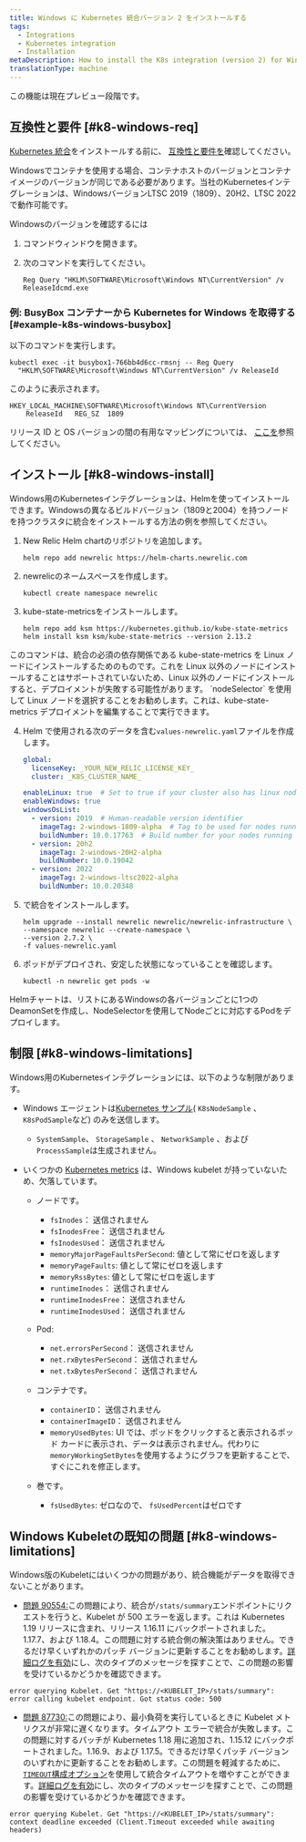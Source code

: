```yaml
---
title: Windows に Kubernetes 統合バージョン 2 をインストールする
tags:
  - Integrations
  - Kubernetes integration
  - Installation
metaDescription: How to install the K8s integration (version 2) for Windows.
translationType: machine
---
```


<Callout title="プレビュー">
  この機能は現在プレビュー段階です。
</Callout>

## 互換性と要件 [#k8-windows-req]

[Kubernetes 統合](/docs/integrations/kubernetes-integration/get-started/introduction-kubernetes-integration)をインストールする前に、 [互換性と要件を](/docs/integrations/kubernetes-integration/get-started/kubernetes-integration-compatibility-requirements)確認してください。

<Callout variant="important">
  Windowsでコンテナを使用する場合、コンテナホストのバージョンとコンテナイメージのバージョンが同じである必要があります。当社のKubernetesインテグレーションは、WindowsバージョンLTSC 2019（1809）、20H2、LTSC 2022で動作可能です。
</Callout>

Windowsのバージョンを確認するには

1. コマンドウィンドウを開きます。

2. 次のコマンドを実行してください。

   ```shell
   Reg Query "HKLM\SOFTWARE\Microsoft\Windows NT\CurrentVersion" /v
   ReleaseIdcmd.exe
   ```

### 例: BusyBox コンテナーから Kubernetes for Windows を取得する [#example-k8s-windows-busybox]

以下のコマンドを実行します。

```shell
kubectl exec -it busybox1-766bb4d6cc-rmsnj -- Reg Query
  "HKLM\SOFTWARE\Microsoft\Windows NT\CurrentVersion" /v ReleaseId
```

このように表示されます。

```shell
HKEY_LOCAL_MACHINE\SOFTWARE\Microsoft\Windows NT\CurrentVersion
	ReleaseId	REG_SZ	1809
```

リリース ID と OS バージョンの間の有用なマッピングについては、 [ここを](https://hub.docker.com/_/microsoft-windows-servercore)参照してください。

## インストール [#k8-windows-install]

Windows用のKubernetesインテグレーションは、Helmを使ってインストールできます。Windowsの異なるビルドバージョン（1809と2004）を持つノードを持つクラスタに統合をインストールする方法の例を参照してください。

1. New Relic Helm chartのリポジトリを追加します。

   ```shell
   helm repo add newrelic https://helm-charts.newrelic.com
   ```

2. newrelicのネームスペースを作成します。

   ```shell
   kubectl create namespace newrelic
   ```

3. kube-state-metricsをインストールします。

   ```shell
   helm repo add ksm https://kubernetes.github.io/kube-state-metrics
   helm install ksm ksm/kube-state-metrics --version 2.13.2
   ```

<Callout variant="important">
  このコマンドは、統合の必須の依存関係である kube-state-metrics を Linux ノードにインストールするためのものです。これを Linux 以外のノードにインストールすることはサポートされていないため、Linux 以外のノードにインストールすると、デプロイメントが失敗する可能性があります。 `nodeSelector` を使用して Linux ノードを選択することをお勧めします。これは、kube-state-metrics デプロイメントを編集することで実行できます。
</Callout>

4. Helm で使用される次のデータを含む`values-newrelic.yaml`ファイルを作成します。

   ```yaml
   global:
     licenseKey: _YOUR_NEW_RELIC_LICENSE_KEY_
     cluster: _K8S_CLUSTER_NAME_

   enableLinux: true  # Set to true if your cluster also has linux nodes
   enableWindows: true
   windowsOsList:
     - version: 2019  # Human-readable version identifier
       imageTag: 2-windows-1809-alpha  # Tag to be used for nodes running the windows version above
       buildNumber: 10.0.17763  # Build number for your nodes running the version above. Used as a selector.
     - version: 20h2
       imageTag: 2-windows-20H2-alpha
       buildNumber: 10.0.19042
     - version: 2022
       imageTag: 2-windows-ltsc2022-alpha
       buildNumber: 10.0.20348
   ```

5. で統合をインストールします。

   ```shell
   helm upgrade --install newrelic newrelic/newrelic-infrastructure \
   --namespace newrelic --create-namespace \
   --version 2.7.2 \
   -f values-newrelic.yaml
   ```

6. ポッドがデプロイされ、安定した状態になっていることを確認します。

   ```shell
   kubectl -n newrelic get pods -w
   ```

Helmチャートは、リストにあるWindowsの各バージョンごとに1つのDeamonSetを作成し、NodeSelectorを使用してNodeごとに対応するPodをデプロイします。

<InstallFeedback/>

## 制限 [#k8-windows-limitations]

Windows用のKubernetesインテグレーションには、以下のような制限があります。

* Windows エージェントは[Kubernetes サンプル](/docs/integrations/kubernetes-integration/understand-use-data/understand-use-data#event-types)( `K8sNodeSample` 、 `K8sPodSample`など) のみを送信します。

  * `SystemSample`、 `StorageSample` 、 `NetworkSample` 、および`ProcessSample`は生成されません。

* いくつかの [Kubernetes metrics](/docs/integrations/kubernetes-integration/understand-use-data/understand-use-data#metrics) は、Windows kubelet が持っていないため、欠落しています。

  * ノードです。

    * `fsInodes`： 送信されません
    * `fsInodesFree`： 送信されません
    * `fsInodesUsed`： 送信されません
    * `memoryMajorPageFaultsPerSecond`: 値として常にゼロを返します
    * `memoryPageFaults`: 値として常にゼロを返します
    * `memoryRssBytes`: 値として常にゼロを返します
    * `runtimeInodes`： 送信されません
    * `runtimeInodesFree`： 送信されません
    * `runtimeInodesUsed`： 送信されません

  * Pod:

    * `net.errorsPerSecond`： 送信されません
    * `net.rxBytesPerSecond`： 送信されません
    * `net.txBytesPerSecond`： 送信されません

  * コンテナです。

    * `containerID`： 送信されません
    * `containerImageID`： 送信されません
    * `memoryUsedBytes`: UI では、ポッドをクリックすると表示されるポッド カードに表示され、データは表示されません。代わりに`memoryWorkingSetBytes`を使用するようにグラフを更新することで、すぐにこれを修正します。

  * 巻です。

    * `fsUsedBytes`: ゼロなので、 `fsUsedPercent`はゼロです

## Windows Kubeletの既知の問題 [#k8-windows-limitations]

Windows版のKubeletにはいくつかの問題があり、統合機能がデータを取得できないことがあります。

* [問題 90554:](https://github.com/kubernetes/kubernetes/pull/90554)この問題により、統合が`/stats/summary`エンドポイントにリクエストを行うと、Kubelet が 500 エラーを返します。これは Kubernetes 1.19 リリースに含まれ、リリース 1.16.11 にバックポートされました。1.17.7、および 1.18.4。この問題に対する統合側の解決策はありません。できるだけ早くいずれかのパッチ バージョンに更新することをお勧めします。[詳細ログを有効](/docs/integrations/kubernetes-integration/troubleshooting/get-logs-version#verbose)にし、次のタイプのメッセージを探すことで、この問題の影響を受けているかどうかを確認できます。

```shell
error querying Kubelet. Get "https://<KUBELET_IP>/stats/summary": error calling kubelet endpoint. Got status code: 500
```

* [問題 87730:](https://github.com/kubernetes/kubernetes/pull/87730)この問題により、最小負荷を実行しているときに Kubelet メトリクスが非常に遅くなります。タイムアウト エラーで統合が失敗します。この問題に対するパッチが Kubernetes 1.18 用に追加され、1.15.12 にバックポートされました。1.16.9、および 1.17.5。できるだけ早くパッチ バージョンのいずれかに更新することをお勧めします。この問題を軽減するために、 [`TIMEOUT`構成オプション](/docs/integrations/kubernetes-integration/installation/kubernetes-integration-install-configure#kube-state-metrics-timeout-change)を使用して統合タイムアウトを増やすことができます。[詳細ログを有効](/docs/integrations/kubernetes-integration/troubleshooting/get-logs-version#verbose)にし、次のタイプのメッセージを探すことで、この問題の影響を受けているかどうかを確認できます。

```shell
error querying Kubelet. Get "https://<KUBELET_IP>/stats/summary": context deadline exceeded (Client.Timeout exceeded while awaiting headers)
```
